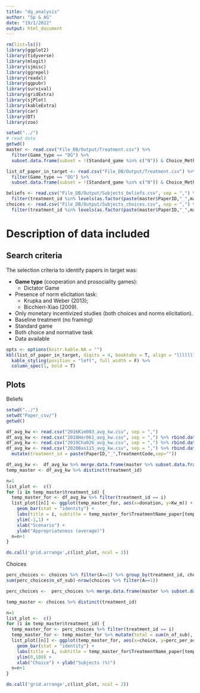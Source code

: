 ```yaml
---
title: "dg_analysis"
author: "Sp & AG"
date: "19/1/2022"
output: html_document
---
```


```r
rm(list=ls())
library(ggplot2)
library(tidyverse)
library(mlogit)
library(sjmisc)
library(ggrepel)
library(readxl)
library(ggpubr)
library(survival)
library(gridExtra)
library(sjPlot)
library(kableExtra)
library(car)
library(DT)
library(zoo)

setwd("../")
# read data 
getwd()
master <- read.csv("File_DB/Output/Treatment.csv") %>% 
  filter(Game_type == "DG") %>%
  subset.data.frame(subset = !(Standard_game %in% c("N")) & Choice_Method != "OnlyNorms" & StatusTreatment_Roma == "6-Complete" & Baseline %in% c(NA, 1))

list_of_paper_in_target <- read.csv("File_DB/Output/Treatment.csv") %>% 
  filter(Game_type == "DG") %>%
  subset.data.frame(subset = !(Standard_game %in% c("N")) & Choice_Method != "OnlyNorms" & StatusTreatment_Roma == "6-Complete" & Baseline %in% c(NA, 1), select = c(PaperID, TreatmentCode, TreatmentName_paper, Year, Game_type, Standard_game, Baseline, Group_size, Rounds, Method_elicitation, Avg_coop, Avg_NE, Var_coop, Var_NE, Avg_KW_m))

beliefs <- read.csv("File_DB/Output/Subjects_beliefs.csv", sep = ",") %>%
  filter(treatment_id %in% levels(as.factor(paste(master$PaperID,"_",master$TreatmentCode, sep=""))))
choices <- read.csv("File_DB/Output/Subjects_choices.csv", sep = ",") %>%
  filter(treatment_id %in% levels(as.factor(paste(master$PaperID,"_",master$TreatmentCode, sep=""))))

```

# Description of data included

## Search criteria

The selection criteria to identify papers in target was:

* **Game type** (cooperation and prosociality games):
  + Dictator Game <!--(with tax/standard/Lying); -->
  <!-- + Donation Game; -->
  <!-- + Ultimatum Game; -->
  <!-- + Trust Game; -->
  <!-- + Public Good Game; -->
  <!-- + Prisoner's Dilemma Game; -->
  <!-- + Take or Give Fame; -->
  <!-- + CPR; -->
  <!-- + Bargaining Game; -->
  <!-- + Tax Game; -->
  <!-- + Investment Game; -->
* Presence of norm elicitation task:
  + Krupka and Weber (2013);
  + Bicchieri-Xiao (2009).
* Only monetary incentivized studies (both choices and norms elicitation).
* Baseline treatment (no framing)
* Standard game
* Both choice and normative task
* Data available

```r

opts <- options(knitr.kable.NA = "")
kbl(list_of_paper_in_target, digits = 4, booktabs = T, align = "llllllllllrrrrrr", centering = F, caption="List of paper after selection criteria applied") %>%
  kable_styling(position = "left", full_width = F) %>%
  column_spec(1, bold = T)

```

## Plots

Beliefs

```r
setwd("../")
setwd("Paper_csv/")
getwd()

df_avg_kw <- read.csv("2016Kim003_avg_kw.csv", sep = ",") 
df_avg_kw <- read.csv("2018Her061_avg_kw.csv", sep = ",") %>% rbind.data.frame(df_avg_kw)
df_avg_kw <- read.csv("2019Cha026_avg_kw.csv", sep = ",") %>% rbind.data.frame(df_avg_kw)
df_avg_kw <- read.csv("2020Bas115_avg_kw.csv", sep = ",") %>% rbind.data.frame(df_avg_kw) %>%
  mutate(treatment_id = paste(PaperID,"_",TreatmentCode,sep=""))

df_avg_kw <-  df_avg_kw %>% merge.data.frame(master %>% subset.data.frame(select = c(PaperID, TreatmentName_paper, TreatmentCode)) %>% mutate(treatment_id = paste(PaperID,"_",TreatmentCode,sep="")), by = c("PaperID","TreatmentCode","treatment_id")) %>% filter(!(is.na(TreatmentName_paper)))
temp_master <- df_avg_kw %>% distinct(treatment_id)

n=1
list_plot <-  c()
for (i in temp_master$treatment_id) {
  temp_master_for <- df_avg_kw %>% filter(treatment_id == i)
  list_plot[[n]] <- ggplot(temp_master_for, aes(x=donation, y=Kw_m)) + 
    geom_bar(stat = "identity") + 
    labs(title = i, subtitle = temp_master_for$TreatmentName_paper[temp_master_for$treatment_id == i]) +
    ylim(-1,1) +
    xlab("Scenario") + 
    ylab("Appropriateness (average)")
  n=n+1
}

do.call('grid.arrange',c(list_plot, ncol = 2))
```

Choices

```r
perc_choices <- choices %>% filter(A==1) %>% group_by(treatment_id, choice) %>% summarise(n_of_sub = n())
sum(perc_choices$n_of_sub)-nrow(choices %>% filter(A==1))

perc_choices <-  perc_choices %>% merge.data.frame(master %>% subset.data.frame(select = c(PaperID, TreatmentName_paper, TreatmentCode)) %>% mutate(treatment_id = paste(PaperID,"_",TreatmentCode,sep="")), by = "treatment_id") %>% filter(!(is.na(TreatmentName_paper)))

temp_master <- choices %>% distinct(treatment_id)

n=1
list_plot <-  c()
for (i in temp_master$treatment_id) {
  temp_master_for <- perc_choices %>% filter(treatment_id == i)
  temp_master_for <- temp_master_for %>% mutate(total = sum(n_of_sub), perc_per_action = round(n_of_sub/total*100, digits=2))
  list_plot[[n]] <- ggplot(temp_master_for, aes(x=choice, y=perc_per_action)) + 
    geom_bar(stat = "identity") + 
    labs(title = i, subtitle = temp_master_for$TreatmentName_paper[temp_master_for$treatment_id == i]) + 
    ylim(0,100) +
    xlab("Choice") + ylab("Subjects (%)")
  n=n+1
}

do.call('grid.arrange',c(list_plot, ncol = 2))
```





<!-- # Individual-level analyses -->

<!-- ```{r} -->
<!-- # belief dataset aggregated to get appropriateness for each action -->
<!-- beliefs_temp <- beliefs %>% subset.data.frame(subset = Design=="Between"&Game_type=="DG") %>% group_by(paper_id, treatment_id,scenarios) %>% summarise(avg_kw = mean(KW_Normative, rm.na=T), -->
<!--                                                                                                                                                        sd_kw = sd(KW_Normative, na.rm = T)) -->
<!-- Kim003_interpolation <- beliefs_temp %>% subset.data.frame(paper_id == "2016Kim003" & treatment_id == "2016Kim003_7") %>% -->
<!--   rbind.data.frame(data.frame(paper_id="2016Kim003", treatment_id="2016Kim003_7", scenarios=seq(1,15,2), avg_kw=NA, sd_kw=NA)) %>% -->
<!--   ungroup() %>% arrange(scenarios) %>% -->
<!--   mutate(KW_Normative = na.approx(avg_kw, maxgap = 1, rule = 1), -->
<!--          sd_KW = na.approx(sd_kw, maxgap = 1, rule = 1)) -->
<!-- mean_beliefs <- beliefs %>% merge.data.frame(Kim003_interpolation, all = T) %>% group_by(paper_id, treatment_id, scenarios) %>% summarise(mean_app=mean(KW_Normative), sd_app=mean(sd_KW)) -->
<!-- individual_db <- choices %>% merge.data.frame(mean_beliefs)%>% mutate(payoff=endowment-scenarios) -->
<!-- master$treatment_id = paste(master$PaperID,"_",master$TreatmentCode, sep="") -->
<!-- # mlogit -->
<!-- for (i in levels(as.factor(individual_db$treatment_id))) { -->
<!--   model=mclogit::mclogit(cbind(A,choice)~ payoff + mean_app + sd_app, data=individual_db%>% filter(treatment_id==i)) -->
<!--   print(i) -->
<!-- print(summary(model)) -->
<!-- } -->
<!-- #mdata=mlogit.data(individual_db, chid.var = "scenarios") -->
<!-- #mlogit() -->
<!-- ``` -->


